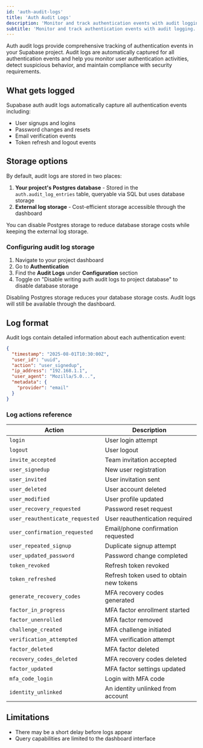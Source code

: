 ```yaml
---
id: 'auth-audit-logs'
title: 'Auth Audit Logs'
description: 'Monitor and track authentication events with audit logging.'
subtitle: 'Monitor and track authentication events with audit logging.'
---
```


Auth audit logs provide comprehensive tracking of authentication events in your Supabase project. Audit logs are automatically captured for all authentication events and help you monitor user authentication activities, detect suspicious behavior, and maintain compliance with security requirements.

## What gets logged

Supabase auth audit logs automatically capture all authentication events including:

- User signups and logins
- Password changes and resets
- Email verification events
- Token refresh and logout events

## Storage options

By default, audit logs are stored in two places:

1. **Your project's Postgres database** - Stored in the `auth.audit_log_entries` table, queryable via SQL but uses database storage
2. **External log storage** - Cost-efficient storage accessible through the dashboard

You can disable Postgres storage to reduce database storage costs while keeping the external log storage.

### Configuring audit log storage

1. Navigate to your project dashboard
2. Go to **Authentication**
3. Find the **Audit Logs** under **Configuration** section
4. Toggle on "Disable writing auth audit logs to project database" to disable database storage


<Admonition type="tip">

Disabling Postgres storage reduces your database storage costs. Audit logs will still be available through the dashboard.

</Admonition>

## Log format

Audit logs contain detailed information about each authentication event:

```json
{
  "timestamp": "2025-08-01T10:30:00Z",
  "user_id": "uuid",
  "action": "user_signedup",
  "ip_address": "192.168.1.1",
  "user_agent": "Mozilla/5.0...",
  "metadata": {
    "provider": "email"
  }
}
```

### Log actions reference

| Action | Description |
|--------|-------------|
| `login` | User login attempt |
| `logout` | User logout |
| `invite_accepted` | Team invitation accepted |
| `user_signedup` | New user registration |
| `user_invited` | User invitation sent |
| `user_deleted` | User account deleted |
| `user_modified` | User profile updated |
| `user_recovery_requested` | Password reset request |
| `user_reauthenticate_requested` | User reauthentication required |
| `user_confirmation_requested` | Email/phone confirmation requested |
| `user_repeated_signup` | Duplicate signup attempt |
| `user_updated_password` | Password change completed |
| `token_revoked` | Refresh token revoked |
| `token_refreshed` | Refresh token used to obtain new tokens |
| `generate_recovery_codes` | MFA recovery codes generated |
| `factor_in_progress` | MFA factor enrollment started |
| `factor_unenrolled` | MFA factor removed |
| `challenge_created` | MFA challenge initiated |
| `verification_attempted` | MFA verification attempt |
| `factor_deleted` | MFA factor deleted |
| `recovery_codes_deleted` | MFA recovery codes deleted |
| `factor_updated` | MFA factor settings updated |
| `mfa_code_login` | Login with MFA code |
| `identity_unlinked` | An identity unlinked from account |

## Limitations

- There may be a short delay before logs appear
- Query capabilities are limited to the dashboard interface

